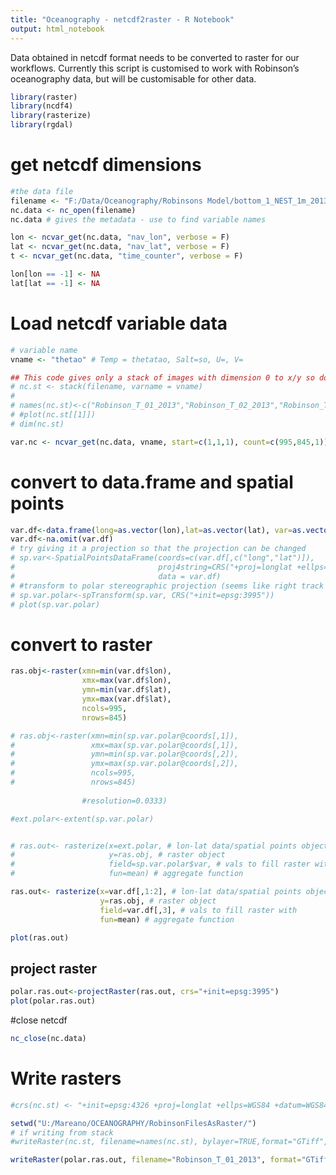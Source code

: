 ---
title: "Oceanography - netcdf2raster - R Notebook"
output: html_notebook 
---

Data obtained in netcdf format needs to be converted to raster for our workflows. Currently this script is customised to work with Robinson's oceanography data, but will be customisable for other data.

```{r}
library(raster)
library(ncdf4)
library(rasterize)
library(rgdal)
```


# get netcdf dimensions
```{r}
#the data file
filename <- "F:/Data/Oceanography/Robinsons Model/bottom_1_NEST_1m_20130101_20131231_grid_T.nc"
nc.data <- nc_open(filename)
nc.data # gives the metadata - use to find variable names

lon <- ncvar_get(nc.data, "nav_lon", verbose = F)
lat <- ncvar_get(nc.data, "nav_lat", verbose = F)
t <- ncvar_get(nc.data, "time_counter", verbose = F)

lon[lon == -1] <- NA
lat[lat == -1] <- NA

```




# Load netcdf variable data

```{r}
# variable name
vname <- "thetao" # Temp = thetatao, Salt=so, U=, V=

## This code gives only a stack of images with dimension 0 to x/y so doesn't have lat/lon/crs associated. This is fine if lat/lon is simple enough (rectangular) to be used to define the bounding box (needs extra line of code to add this), but if it is not simple (e.g. robinsons data has a complex grid of differing resolution) then use the method that is not commented out.
# nc.st <- stack(filename, varname = vname)
# 
# names(nc.st)<-c("Robinson_T_01_2013","Robinson_T_02_2013","Robinson_T_03_2013","Robinson_T_04_2013","Robinson_T_05_2013","Robinson_T_06_2013","Robinson_T_07_2013","Robinson_T_08_2013","Robinson_T_09_2013","Robinson_T_10_2013","Robinson_T_11_2013","Robinson_T_12_2013")
# #plot(nc.st[[1]])
# dim(nc.st)

var.nc <- ncvar_get(nc.data, vname, start=c(1,1,1), count=c(995,845,1))
```

# convert to data.frame and spatial points

```{r}
var.df<-data.frame(long=as.vector(lon),lat=as.vector(lat), var=as.vector(var.nc))
var.df<-na.omit(var.df)
# try giving it a projection so that the projection can be changed
# sp.var<-SpatialPointsDataFrame(coords=c(var.df[,c("long","lat")]),
#                                proj4string=CRS("+proj=longlat +ellps=WGS84 +datum=WGS84 +no_defs"),
#                                data = var.df)
# #transform to polar stereographic projection (seems like right track but gives blank raster at the moment...)
# sp.var.polar<-spTransform(sp.var, CRS("+init=epsg:3995"))
# plot(sp.var.polar)
```

# convert to raster
```{r}
ras.obj<-raster(xmn=min(var.df$lon),
                xmx=max(var.df$lon),
                ymn=min(var.df$lat),
                ymx=max(var.df$lat),
                ncols=995,
                nrows=845)

# ras.obj<-raster(xmn=min(sp.var.polar@coords[,1]),
#                 xmx=max(sp.var.polar@coords[,1]),
#                 ymn=min(sp.var.polar@coords[,2]),
#                 ymx=max(sp.var.polar@coords[,2]),
#                 ncols=995,
#                 nrows=845)
              
                #resolution=0.0333)

#ext.polar<-extent(sp.var.polar)


# ras.out<- rasterize(x=ext.polar, # lon-lat data/spatial points object
#                     y=ras.obj, # raster object
#                     field=sp.var.polar$var, # vals to fill raster with
#                     fun=mean) # aggregate function

ras.out<- rasterize(x=var.df[,1:2], # lon-lat data/spatial points object
                    y=ras.obj, # raster object
                    field=var.df[,3], # vals to fill raster with
                    fun=mean) # aggregate function

plot(ras.out)
```

## project raster
```{r}
polar.ras.out<-projectRaster(ras.out, crs="+init=epsg:3995")
plot(polar.ras.out)
```


#close netcdf
```{r}
nc_close(nc.data)
```




# Write rasters

```{r}

#crs(nc.st) <- "+init=epsg:4326 +proj=longlat +ellps=WGS84 +datum=WGS84 +no_defs +towgs84=0,0,0" 

setwd("U:/Mareano/OCEANOGRAPHY/RobinsonFilesAsRaster/")
# if writing from stack
#writeRaster(nc.st, filename=names(nc.st), bylayer=TRUE,format="GTiff", overwrite=T)

writeRaster(polar.ras.out, filename="Robinson_T_01_2013", format="GTiff", overwrite=T)
```

